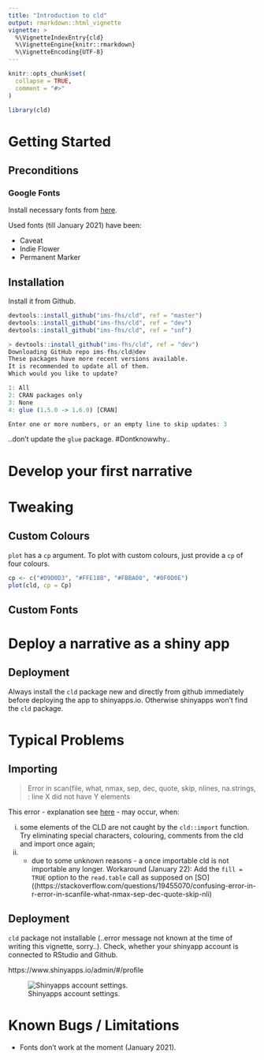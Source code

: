 ```yaml
---
title: "Introduction to cld"
output: rmarkdown::html_vignette
vignette: >
  %\VignetteIndexEntry{cld}
  %\VignetteEngine{knitr::rmarkdown}
  %\VignetteEncoding{UTF-8}
---
```


```r
knitr::opts_chunk$set(
  collapse = TRUE,
  comment = "#>"
)
```

```r
library(cld)
```

# Getting Started

## Preconditions

### Google Fonts

Install necessary fonts from [here](https://fonts.google.com/).

Used fonts (till January 2021) have been:

- Caveat
- Indie Flower
- Permanent Marker

## Installation

Install it from Github.

```r
devtools::install_github("ims-fhs/cld", ref = "master")
devtools::install_github("ims-fhs/cld", ref = "dev")
devtools::install_github("ims-fhs/cld", ref = "snf")
```


```r
> devtools::install_github("ims-fhs/cld", ref = "dev")
Downloading GitHub repo ims-fhs/cld@dev
These packages have more recent versions available.
It is recommended to update all of them.
Which would you like to update?

1: All                         
2: CRAN packages only          
3: None                        
4: glue (1.5.0 -> 1.6.0) [CRAN]

Enter one or more numbers, or an empty line to skip updates: 3
```
..don't update the `glue` package. #Dontknowwhy..

# Develop your first narrative


# Tweaking

## Custom Colours

`plot` has a `cp` argument. To plot with custom colours, just provide a `cp` of four colours.

```r
cp <- c("#D9D0D3", "#FFE18B", "#FBBA00", "#0F0D0E")
plot(cld, cp = Cp)
```


## Custom Fonts

# Deploy a narrative as a shiny app

## Deployment

Always install the `cld` package new and directly from github immediately before deploying the app to shinyapps.io. Otherwise shinyapps won't find the `cld` package.

# Typical Problems

## Importing

> Error in scan(file, what, nmax, sep, dec, quote, skip, nlines, na.strings,  : 
  line X did not have Y elements

This error - explanation see [here](https://stackoverflow.com/questions/19455070/confusing-error-in-r-error-in-scanfile-what-nmax-sep-dec-quote-skip-nli) - may occur, when:

i) some elements of the CLD are not caught by the `cld::import` function. Try eliminating special characters, colouring, comments from the cld and import once again;
ii) - due to some unknown reasons - a once importable cld is not importable any longer. Workaround (January 22): Add the `fill = TRUE` option to the `read.table` call as supposed on [SO]((https://stackoverflow.com/questions/19455070/confusing-error-in-r-error-in-scanfile-what-nmax-sep-dec-quote-skip-nli)

## Deployment

`cld` package not installable (..error message not known at the time of writing this vignette, sorry..). Check, whether your shinyapp account is connected to RStudio and Github.

https://www.shinyapps.io/admin/#/profile

![Shinyapps account settings.](220105_pic_shinyapps_settings.png)

# Known Bugs / Limitations

- Fonts don't work at the moment (January 2021).
